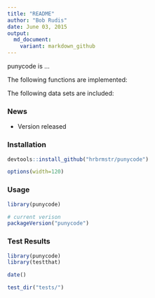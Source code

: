 ```yaml
---
title: "README"
author: "Bob Rudis"
date: June 03, 2015
output:
  md_document:
    variant: markdown_github
---
```


punycode is ...

The following functions are implemented:

The following data sets are included:

### News

- Version  released

### Installation

```r
devtools::install_github("hrbrmstr/punycode")
```

```r
options(width=120)
```

### Usage

```r
library(punycode)

# current verison
packageVersion("punycode")

```

### Test Results

```r
library(punycode)
library(testthat)

date()

test_dir("tests/")
```

